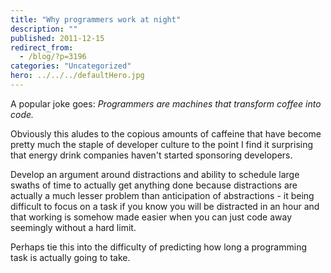 ```yaml
---
title: "Why programmers work at night"
description: ""
published: 2011-12-15
redirect_from:
  - /blog/?p=3196
categories: "Uncategorized"
hero: ../../../defaultHero.jpg
---
```


A popular joke goes: _Programmers are machines that transform coffee into code._

Obviously this aludes to the copious amounts of caffeine that have become pretty much the staple of developer culture to the point I find it surprising that energy drink companies haven't started sponsoring developers.

Develop an argument around distractions and ability to schedule large swaths of time to actually get anything done because distractions are actually a much lesser problem than anticipation of abstractions - it being difficult to focus on a task if you know you will be distracted in an hour and that working is somehow made easier when you can just code away seemingly without a hard limit.

Perhaps tie this into the difficulty of predicting how long a programming task is actually going to take.
